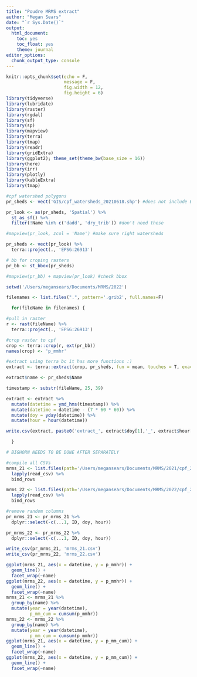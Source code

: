 ```yaml
---
title: "Poudre MRMS extract"
author: "Megan Sears"
date: "`r Sys.Date()`"
output:
  html_document:
    toc: yes
    toc_float: yes
    theme: journal
editor_options:
  chunk_output_type: console
---
```


```r
knitr::opts_chunk$set(echo = F,
                      message = F,
                      fig.width = 12,
                      fig.height = 6)
library(tidyverse)
library(lubridate)
library(raster)
library(rgdal)
library(sf)
library(sp)
library(mapview)
library(terra)
library(tmap)
library(readr)
library(gridExtra)
library(ggplot2); theme_set(theme_bw(base_size = 16))
library(here)
library(irr)
library(plotly)
library(kableExtra)
library(tmap)
```

```r
#cpf watershed polygons
pr_sheds <- vect('GIS/cpf_watersheds_20210618.shp') #does not include Bighorn!

pr_look <- as(pr_sheds, 'Spatial') %>%
  st_as_sf() %>%
  filter(!Name %in% c('dadd', 'dry_trib')) #don't need these 

#mapview(pr_look, zcol = 'Name') #make sure right watersheds

pr_sheds <- vect(pr_look) %>%
  terra::project(., 'EPSG:26913')

# bb for croping rasters
pr_bb <- st_bbox(pr_sheds)

#mapview(pr_bb) + mapview(pr_look) #check bbox

```

```r

setwd('/Users/megansears/Documents/MRMS/2022')

filenames <- list.files(".", pattern='.grib2', full.names=F)   

  for(fileName in filenames) {

#pull in raster
r <- rast(fileName) %>%
  terra::project(., 'EPSG:26913')

#crop raster to cpf
crop <- terra::crop(r, ext(pr_bb))
names(crop) <- 'p_mmhr'

#extract using terra bc it has more functions :)
extract <- terra::extract(crop, pr_sheds, fun = mean, touches = T, exact = T)

extract$name <- pr_sheds$Name

timestamp <- substr(fileName, 25, 39)

extract <- extract %>%
  mutate(datetime = ymd_hms(timestamp)) %>%
  mutate(datetime = datetime - (7 * 60 * 60)) %>%
  mutate(doy = yday(datetime)) %>%
  mutate(hour = hour(datetime))

write.csv(extract, paste0('extract_', extract$doy[1],'_', extract$hour[1],'.csv'))

  }

# BIGHORN NEEDS TO BE DONE AFTER SEPARATELY 

```

```r

#compile all CSVs
mrms_21 <- list.files(path='/Users/megansears/Documents/MRMS/2021/cpf_2021', full.names = T) %>%
  lapply(read_csv) %>%
  bind_rows

mrms_22 <- list.files(path='/Users/megansears/Documents/MRMS/2022/cpf_2022', full.names = T) %>%
  lapply(read_csv) %>%
  bind_rows

#remove random columns
pr_mrms_21 <- pr_mrms_21 %>%
  dplyr::select(-c(...1, ID, doy, hour))

pr_mrms_22 <- pr_mrms_22 %>%
  dplyr::select(-c(...1, ID, doy, hour))

write_csv(pr_mrms_21, 'mrms_21.csv')
write_csv(pr_mrms_22, 'mrms_22.csv')

```


```r
ggplot(mrms_21, aes(x = datetime, y = p_mmhr)) +
  geom_line() +
  facet_wrap(~name)
ggplot(mrms_22, aes(x = datetime, y = p_mmhr)) +
  geom_line() +
  facet_wrap(~name)
mrms_21 <- mrms_21 %>%
  group_by(name) %>% 
  mutate(year = year(datetime),
         p_mm_cum = cumsum(p_mmhr))
mrms_22 <- mrms_22 %>%
  group_by(name) %>% 
  mutate(year = year(datetime),
         p_mm_cum = cumsum(p_mmhr))
ggplot(mrms_21, aes(x = datetime, y = p_mm_cum)) +
  geom_line() +
  facet_wrap(~name)
ggplot(mrms_22, aes(x = datetime, y = p_mm_cum)) +
  geom_line() +
  facet_wrap(~name)
```
